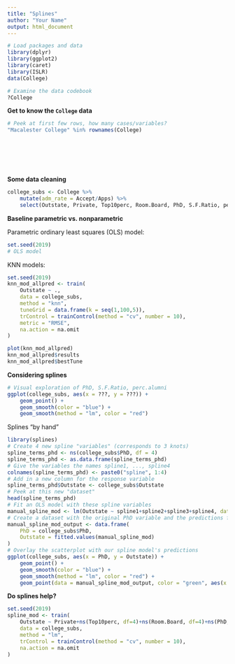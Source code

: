 ```yaml
---
title: "Splines"
author: "Your Name"
output: html_document
---
```


```r
# Load packages and data
library(dplyr)
library(ggplot2)
library(caret)
library(ISLR)
data(College)

# Examine the data codebook
?College
```


**Get to know the `College` data**

```r
# Peek at first few rows, how many cases/variables?
"Macalester College" %in% rownames(College)
```

<br>
<br>
<br>
<br>

**Some data cleaning**

```r
college_subs <- College %>%
    mutate(adm_rate = Accept/Apps) %>%
    select(Outstate, Private, Top10perc, Room.Board, PhD, S.F.Ratio, perc.alumni, Expend, Grad.Rate, adm_rate)
```

**Baseline parametric vs. nonparametric**    

Parametric ordinary least squares (OLS) model:

```r
set.seed(2019)
# OLS model
```


KNN models:

```r
set.seed(2019)
knn_mod_allpred <- train(
    Outstate ~ .,
    data = college_subs,
    method = "knn",
    tuneGrid = data.frame(k = seq(1,100,5)),
    trControl = trainControl(method = "cv", number = 10),
    metric = "RMSE",
    na.action = na.omit
)
```


```r
plot(knn_mod_allpred)
knn_mod_allpred$results
knn_mod_allpred$bestTune
```



**Considering splines**

```r
# Visual exploration of PhD, S.F.Ratio, perc.alumni
ggplot(college_subs, aes(x = ???, y = ???)) +
    geom_point() +
    geom_smooth(color = "blue") +
    geom_smooth(method = "lm", color = "red")
```

Splines "by hand"

```r
library(splines)
# Create 4 new spline "variables" (corresponds to 3 knots)
spline_terms_phd <- ns(college_subs$PhD, df = 4)
spline_terms_phd <- as.data.frame(spline_terms_phd)
# Give the variables the names spline1, ..., spline4
colnames(spline_terms_phd) <- paste0("spline", 1:4)
# Add in a new column for the response variable
spline_terms_phd$Outstate <- college_subs$Outstate
# Peek at this new "dataset"
head(spline_terms_phd)
# Fit an OLS model with these spline variables
manual_spline_mod <- lm(Outstate ~ spline1+spline2+spline3+spline4, data = spline_terms_phd)
# Create a dataset with the original PhD variable and the predictions from the spline model
manual_spline_mod_output <- data.frame(
    PhD = college_subs$PhD,
    Outstate = fitted.values(manual_spline_mod)
)
# Overlay the scatterplot with our spline model's predictions
ggplot(college_subs, aes(x = PhD, y = Outstate)) +
    geom_point() +
    geom_smooth(color = "blue") +
    geom_smooth(method = "lm", color = "red") +
    geom_point(data = manual_spline_mod_output, color = "green", aes(x = PhD, y = Outstate))
```


**Do splines help?**

```r
set.seed(2019)
spline_mod <- train(
    Outstate ~ Private+ns(Top10perc, df=4)+ns(Room.Board, df=4)+ns(PhD, df=4)+ns(S.F.Ratio, df=4)+ns(perc.alumni, df=4)+ns(Expend, df=4)+ns(Grad.Rate, df=4)+ns(adm_rate, df=4),
    data = college_subs,
    method = "lm",
    trControl = trainControl(method = "cv", number = 10),
    na.action = na.omit
)
```







